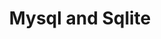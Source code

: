 ---
title: Mysql and Sqlite
description: Plugins and configuration settings that can improve the developer experience when working with Tailwind CSS.
---